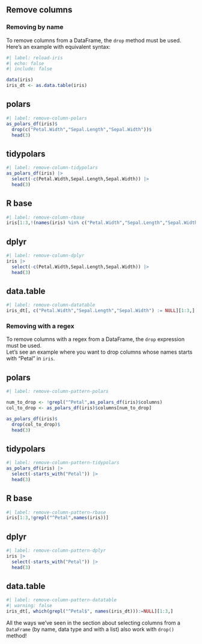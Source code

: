 ## Remove columns

### Removing by name

To remove columns from a DataFrame, the `drop` method must be used.  
Here's an example with equivalent syntax:  

```r
#| label: reload-iris
#| echo: false
#| include: false

data(iris)
iris_dt <- as.data.table(iris)
```


::: {.panel-tabset}  
## polars

```r
#| label: remove-column-polars
as_polars_df(iris)$
  drop(c("Petal.Width","Sepal.Length","Sepal.Width"))$
  head(3)
```

## tidypolars

```r
#| label: remove-column-tidypolars
as_polars_df(iris) |>
  select(-c(Petal.Width,Sepal.Length,Sepal.Width)) |>
  head(3)
```

## R base

```r
#| label: remove-column-rbase
iris[1:3,!(names(iris) %in% c("Petal.Width","Sepal.Length","Sepal.Width"))]
```

## dplyr

```r
#| label: remove-column-dplyr
iris |>
  select(-c(Petal.Width,Sepal.Length,Sepal.Width)) |>
  head(3)
```

## data.table

```r
#| label: remove-column-datatable
iris_dt[, c("Petal.Width","Sepal.Length","Sepal.Width") := NULL][1:3,]
```
:::

### Removing with a regex

To remove columns with a regex from a DataFrame, the `drop` expression must be used.  
Let's see an example where you want to drop columns whose names starts with "Petal" in `iris`.

::: {.panel-tabset}  
## polars

```r
#| label: remove-column-pattern-polars

num_to_drop <- !grepl("^Petal",as_polars_df(iris)$columns)
col_to_drop <- as_polars_df(iris)$columns[num_to_drop]

as_polars_df(iris)$
  drop(col_to_drop)$
  head(3)
```

## tidypolars

```r
#| label: remove-column-pattern-tidypolars
as_polars_df(iris) |>
  select(-starts_with("Petal")) |>
  head(3)
```

## R base

```r
#| label: remove-column-pattern-rbase
iris[1:3,!grepl("^Petal",names(iris))]
```

## dplyr

```r
#| label: remove-column-pattern-dplyr
iris |>
  select(-starts_with("Petal")) |>
  head(3)
```

## data.table

```r
#| label: remove-column-pattern-datatable
#| warning: false
iris_dt[, which(grepl("^Petal$", names(iris_dt))):=NULL][1:3,]
```
:::

::: {.callout-note}
All the ways we've seen in the section about selecting columns from a `DataFrame` (by name, data type and with a list) also work with `drop()` method!
:::